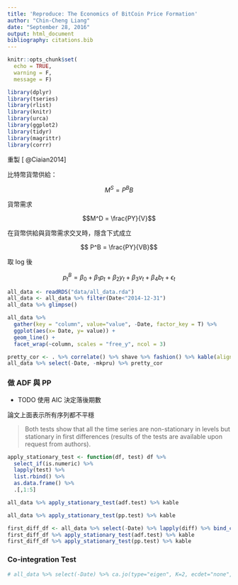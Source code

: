 ```yaml
---
title: 'Reproduce: The Economics of BitCoin Price Formation'
author: "Chin-Cheng Liang"
date: "September 28, 2016"
output: html_document
bibliography: citations.bib
---
```


```r
knitr::opts_chunk$set(
  echo = TRUE,
  warning = F,
  message = F)
```

```r
library(dplyr)
library(tseries)
library(rlist)
library(knitr)
library(urca)
library(ggplot2)
library(tidyr)
library(magrittr)
library(corrr)
```




重製 [ @Ciaian2014]

比特幣貨幣供給：

$$M^S = P^B B $$

貨幣需求

$$M^D = \frac{PY}{V}$$

在貨幣供給與貨幣需求交叉時，隱含下式成立

$$ P^B = \frac{PY}{VB}$$

取 log 後

$$ p^B_t = \beta_0 +\beta_1 p_t +\beta_2 y_t +\beta_3 v_t +\beta_4 b_t + \epsilon_t$$



```r
all_data <- readRDS("data/all_data.rda")
all_data <- all_data %>% filter(Date<"2014-12-31")
all_data %>% glimpse()
```

```r
all_data %>%
  gather(key = "column", value="value", -Date, factor_key = T) %>%
  ggplot(aes(x= Date, y= value)) +
  geom_line() +
  facet_wrap(~column, scales = "free_y", ncol = 3)
```

```r
pretty_cor <- . %>% correlate() %>% shave %>% fashion() %>% kable(align = "r")
all_data %>% select(-Date, -mkpru) %>% pretty_cor
```


### 做 ADF 與 PP

- TODO 使用 AIC 決定落後期數

論文上面表示所有序列都不平穩

> Both tests show that all the time series are non-stationary in levels but stationary in first differences (results of the tests are available upon request from authors).

```r
apply_stationary_test <- function(df, test) df %>%
  select_if(is.numeric) %>%
  lapply(test) %>%
  list.rbind() %>%
  as.data.frame() %>%
  .[,1:5]

all_data %>% apply_stationary_test(adf.test) %>% kable
```

```r
all_data %>% apply_stationary_test(pp.test) %>% kable
```

```r
first_diff_df <- all_data %>% select(-Date) %>% lapply(diff) %>% bind_cols()
first_diff_df %>% apply_stationary_test(adf.test) %>% kable
first_diff_df %>% apply_stationary_test(pp.test) %>% kable
```

### Co-integration Test

```r
# all_data %>% select(-Date) %>% ca.jo(type="eigen", K=2, ecdet="none", spec="longrun")
```


